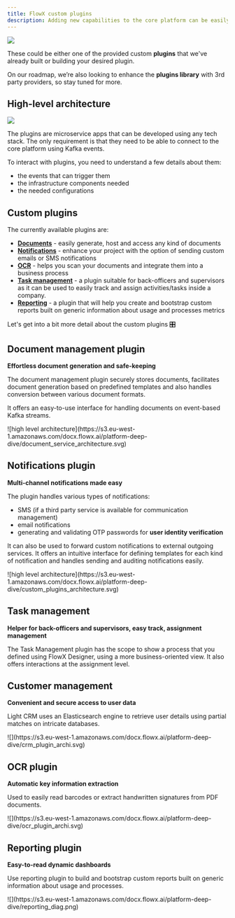 ```yaml
---
title: FlowX custom plugins
description: Adding new capabilities to the core platform can be easily done by using plugins. FlowX plugins represent already-built functionality that can be added to a FlowX.AI platform deployment.
---
```


![](https://s3.eu-west-1.amazonaws.com/docx.flowx.ai/release40/plugins_40.png)

These could be either one of the provided custom **plugins** that we've already built or building your desired plugin.

On our roadmap, we’re also looking to enhance the **plugins library** with 3rd party providers, so stay tuned for more.

## High-level architecture

![](https://s3.eu-west-1.amazonaws.com/docx.flowx.ai/platform-deep-dive/plugins_diagram.png)

The plugins are microservice apps that can be developed using any tech stack. The only requirement is that they need to be able to connect to the core platform using Kafka events.

<Card title="Introduction to Kafka" href="../../platform-overview/frameworks-and-standards/event-driven-architecture-frameworks/intro-to-kafka-concepts" icon ="file">
</Card>

To interact with plugins, you need to understand a few details about them:

* the events that can trigger them
* the infrastructure components needed
* the needed configurations

## Custom plugins

The currently available plugins are:

* [**Documents**](./custom-plugins/documents-plugin/documents-plugin-overview) - easily generate, host and access any kind of documents
* [**Notifications**](./custom-plugins/notifications-plugin/notifications-plugin-overview) - enhance your project with the option of sending custom emails or SMS notifications
* [**OCR**](./custom-plugins/ocr-plugin) - helps you scan your documents and integrate them into a business process
* [**Task management**](../core-extensions/task-management/task-management-overview) - a plugin suitable for back-officers and supervisors as it can be used to easily track and assign activities/tasks inside a company.
* [**Reporting**](./custom-plugins/reporting/reporting-overview) - a plugin that will help you create and bootstrap custom reports built on generic information about usage and processes metrics

Let's get into a bit more detail about the custom plugins 🎛️

## Document management plugin

**Effortless document generation and safe-keeping** 

The document management plugin securely stores documents, facilitates document generation based on predefined templates and also handles conversion between various document formats.

It offers an easy-to-use interface for handling documents on event-based Kafka streams.

<Frame>
![high level architecture](https://s3.eu-west-1.amazonaws.com/docx.flowx.ai/platform-deep-dive/document_service_architecture.svg)
</Frame>

<Card title="More about Documents plugin" href="./custom-plugins/documents-plugin/documents-plugin-overview" icon = "file">
</Card>

## Notifications plugin

**Multi-channel notifications made easy**

The plugin handles various types of notifications:

* SMS (if a third party service is available for communication management)
* email notifications
* generating and validating OTP passwords for **user identity verification**

It can also be used to forward custom notifications to external outgoing services. It offers an intuitive interface for defining templates for each kind of notification and handles sending and auditing notifications easily.

<Frame>
![high level architecture](https://s3.eu-west-1.amazonaws.com/docx.flowx.ai/platform-deep-dive/custom_plugins_architecture.svg)
</Frame>

<Card title="More about Notifications plugin" href="./custom-plugins/notifications-plugin/notifications-plugin-overview" icon ="file">
</Card>

## Task management

**Helper for back-officers and supervisors, easy track, assignment management**

The Task Management plugin has the scope to show a process that you defined using FlowX Designer, using a more business-oriented view. It also offers interactions at the assignment level.

<Card title ="More about Task Management plugin" href="../core-extensions/task-management/task-management-overview" icon ="file">
</Card>


## Customer management

**Convenient and secure access to user data** 

Light CRM uses an Elasticsearch engine to retrieve user details using partial matches on intricate databases.

<Frame>
![](https://s3.eu-west-1.amazonaws.com/docx.flowx.ai/platform-deep-dive/crm_plugin_archi.svg)
</Frame>

<Card title="More about Customer management plugin" href="./custom-plugins/customer-management/customer-management-overview" icon="file">
</Card>

## OCR plugin

**Automatic key information extraction** 

Used to easily read barcodes or extract handwritten signatures from PDF documents.

<Frame>
![](https://s3.eu-west-1.amazonaws.com/docx.flowx.ai/platform-deep-dive/ocr_plugin_archi.svg)
</Frame>

<Card title="More about OCR plugin" href="./custom-plugins/ocr-plugin" icon ="file">
</Card>

## Reporting plugin

**Easy-to-read dynamic dashboards**

Use reporting plugin to build and bootstrap custom reports built on generic information about usage and processes.

<Frame>
![](https://s3.eu-west-1.amazonaws.com/docx.flowx.ai/platform-deep-dive/reporting_diag.png)
</Frame>

<Card title="More about Reporting plugin" href="./custom-plugins/reporting/reporting-overview" icon ="file">
</Card>

